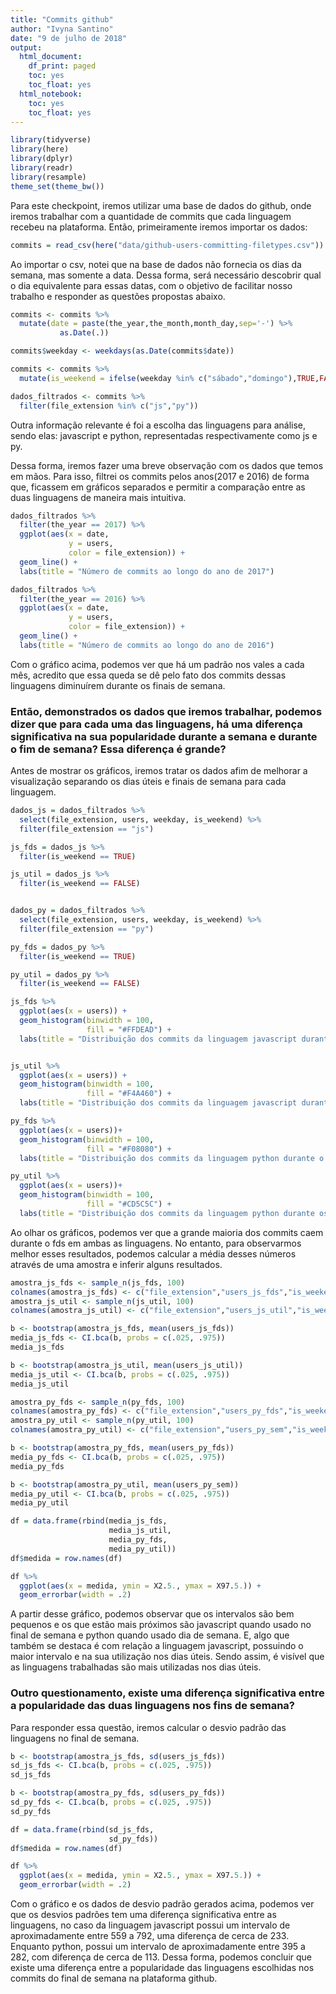 ```yaml
---
title: "Commits github"
author: "Ivyna Santino"
date: "9 de julho de 2018"
output:
  html_document:
    df_print: paged
    toc: yes
    toc_float: yes
  html_notebook:
    toc: yes
    toc_float: yes
---
```


```r
library(tidyverse)
library(here)
library(dplyr)
library(readr)
library(resample)
theme_set(theme_bw())
```

Para este checkpoint, iremos utilizar uma base de dados do github, onde iremos trabalhar com a quantidade de commits que cada linguagem recebeu na plataforma. Então, primeiramente iremos importar os dados:

```r
commits = read_csv(here("data/github-users-committing-filetypes.csv"))
```

Ao importar o csv, notei que na base de dados não fornecia os dias da semana, mas somente a data. Dessa forma, será necessário descobrir qual o dia equivalente para essas datas, com o objetivo de facilitar nosso trabalho e responder as questões propostas abaixo.

```r
commits <- commits %>%
  mutate(date = paste(the_year,the_month,month_day,sep='-') %>% 
           as.Date(.))

commits$weekday <- weekdays(as.Date(commits$date))

commits <- commits %>%
  mutate(is_weekend = ifelse(weekday %in% c("sábado","domingo"),TRUE,FALSE))

dados_filtrados <- commits %>%
  filter(file_extension %in% c("js","py"))
```

Outra informação relevante é foi a escolha das linguagens para análise, sendo elas: javascript e python, representadas respectivamente como js e py.

Dessa forma, iremos fazer uma breve observação com os dados que temos em mãos. Para isso, filtrei os commits pelos anos(2017 e 2016) de forma que, ficassem em gráficos separados e permitir a comparação entre as duas linguagens de maneira mais intuitiva.

```r
dados_filtrados %>% 
  filter(the_year == 2017) %>% 
  ggplot(aes(x = date,
             y = users,
             color = file_extension)) + 
  geom_line() +
  labs(title = "Número de commits ao longo do ano de 2017")

dados_filtrados %>% 
  filter(the_year == 2016) %>% 
  ggplot(aes(x = date,
             y = users,
             color = file_extension)) + 
  geom_line() +
  labs(title = "Número de commits ao longo do ano de 2016")


```

Com o gráfico acima, podemos ver que há um padrão nos vales a cada mês, acredito que essa queda se dê pelo fato dos commits dessas linguagens diminuírem durante os finais de semana.

### Então, demonstrados os dados que iremos trabalhar, podemos dizer que para cada uma das linguagens, há uma diferença significativa na sua popularidade durante a semana e durante o fim de semana? Essa diferença é grande? 

Antes de mostrar os gráficos, iremos tratar os dados afim de melhorar a visualização separando os dias úteis e finais de semana para cada linguagem.

```r
dados_js = dados_filtrados %>% 
  select(file_extension, users, weekday, is_weekend) %>% 
  filter(file_extension == "js")

js_fds = dados_js %>% 
  filter(is_weekend == TRUE)

js_util = dados_js %>% 
  filter(is_weekend == FALSE)


dados_py = dados_filtrados %>% 
  select(file_extension, users, weekday, is_weekend) %>% 
  filter(file_extension == "py")

py_fds = dados_py %>% 
  filter(is_weekend == TRUE)

py_util = dados_py %>% 
  filter(is_weekend == FALSE)

```


```r
js_fds %>% 
  ggplot(aes(x = users)) +
  geom_histogram(binwidth = 100,
                 fill = "#FFDEAD") +
  labs(title = "Distribuição dos commits da linguagem javascript durante o final de semana")


js_util %>% 
  ggplot(aes(x = users)) +
  geom_histogram(binwidth = 100,
                 fill = "#F4A460") +
  labs(title = "Distribuição dos commits da linguagem javascript durante os dias úteis")

```


```r
py_fds %>% 
  ggplot(aes(x = users))+
  geom_histogram(binwidth = 100,
                 fill = "#F08080") +
  labs(title = "Distribuição dos commits da linguagem python durante o final de semana")

py_util %>% 
  ggplot(aes(x = users))+
  geom_histogram(binwidth = 100,
                 fill = "#CD5C5C") + 
  labs(title = "Distribuição dos commits da linguagem python durante os dias uteis")


```

Ao olhar os gráficos, podemos ver que a grande maioria dos commits caem durante o fds em ambas as linguagens. No entanto, para observarmos melhor esses resultados, podemos calcular a média desses números através de uma amostra e inferir alguns resultados.

```r
amostra_js_fds <- sample_n(js_fds, 100)
colnames(amostra_js_fds) <- c("file_extension","users_js_fds","is_weekend")
amostra_js_util <- sample_n(js_util, 100)
colnames(amostra_js_util) <- c("file_extension","users_js_util","is_weekend")

b <- bootstrap(amostra_js_fds, mean(users_js_fds))
media_js_fds <- CI.bca(b, probs = c(.025, .975))
media_js_fds

b <- bootstrap(amostra_js_util, mean(users_js_util))
media_js_util <- CI.bca(b, probs = c(.025, .975))
media_js_util

amostra_py_fds <- sample_n(py_fds, 100)
colnames(amostra_py_fds) <- c("file_extension","users_py_fds","is_weekend")
amostra_py_util <- sample_n(py_util, 100)
colnames(amostra_py_util) <- c("file_extension","users_py_sem","is_weekend")

b <- bootstrap(amostra_py_fds, mean(users_py_fds))
media_py_fds <- CI.bca(b, probs = c(.025, .975))
media_py_fds

b <- bootstrap(amostra_py_util, mean(users_py_sem))
media_py_util <- CI.bca(b, probs = c(.025, .975))
media_py_util


```

```r
df = data.frame(rbind(media_js_fds,
                      media_js_util,
                      media_py_fds,
                      media_py_util))
df$medida = row.names(df)

df %>% 
  ggplot(aes(x = medida, ymin = X2.5., ymax = X97.5.)) + 
  geom_errorbar(width = .2)
```

A partir desse gráfico, podemos observar que os intervalos são bem pequenos e os que estão mais próximos são javascript quando usado no final de semana e python quando usado dia de semana. E, algo que também se destaca é com relação a linguagem javascript, possuindo o maior intervalo e na sua utilização nos dias úteis. Sendo assim, é visível que as linguagens trabalhadas são mais utilizadas nos dias úteis.

### Outro questionamento, existe uma diferença significativa entre a popularidade das duas linguagens nos fins de semana?

Para responder essa questão, iremos calcular o desvio padrão das linguagens no final de semana.

```r
b <- bootstrap(amostra_js_fds, sd(users_js_fds))
sd_js_fds <- CI.bca(b, probs = c(.025, .975))
sd_js_fds

b <- bootstrap(amostra_py_fds, sd(users_py_fds))
sd_py_fds <- CI.bca(b, probs = c(.025, .975))
sd_py_fds

```

```r
df = data.frame(rbind(sd_js_fds,
                      sd_py_fds))
df$medida = row.names(df)

df %>% 
  ggplot(aes(x = medida, ymin = X2.5., ymax = X97.5.)) + 
  geom_errorbar(width = .2)
```

Com o gráfico e os dados de desvio padrão gerados acima, podemos ver que os desvios padrões tem uma diferença significativa entre as linguagens, no caso da linguagem javascript possui um intervalo de aproximadamente entre 559 a 792, uma diferença de cerca de 233. Enquanto python, possui um intervalo de aproximadamente entre 395 a 282, com diferença de cerca de 113. Dessa forma, podemos concluir que existe uma diferença entre a popularidade das linguagens escolhidas nos commits do final de semana na plataforma github.  
